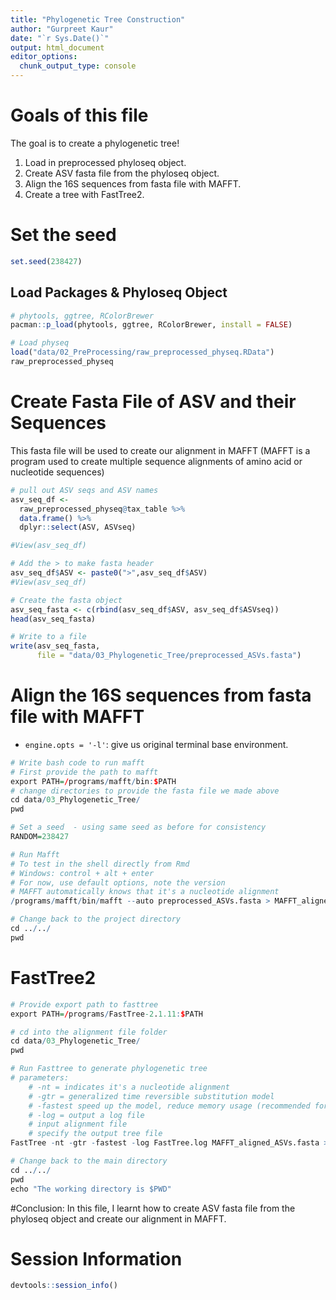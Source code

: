 ```yaml
---
title: "Phylogenetic Tree Construction"
author: "Gurpreet Kaur"
date: "`r Sys.Date()`"
output: html_document
editor_options: 
  chunk_output_type: console
---
```



# Goals of this file 

The goal is to create a phylogenetic tree! 

1. Load in preprocessed phyloseq object.  
2. Create ASV fasta file from the phyloseq object. 
3. Align the 16S sequences from fasta file with MAFFT. 
4. Create a tree with FastTree2.  

# Set the seed 
```r
set.seed(238427)
```


## Load Packages & Phyloseq Object
```r
# phytools, ggtree, RColorBrewer
pacman::p_load(phytools, ggtree, RColorBrewer, install = FALSE)

# Load physeq 
load("data/02_PreProcessing/raw_preprocessed_physeq.RData")
raw_preprocessed_physeq
```


# Create Fasta File of ASV and their Sequences

This fasta file will be used to create our alignment in MAFFT (MAFFT is a program used to create multiple sequence alignments of amino acid or nucleotide sequences)

```r
# pull out ASV seqs and ASV names 
asv_seq_df <- 
  raw_preprocessed_physeq@tax_table %>%
  data.frame() %>%
  dplyr::select(ASV, ASVseq)

#View(asv_seq_df)

# Add the > to make fasta header 
asv_seq_df$ASV <- paste0(">",asv_seq_df$ASV)
#View(asv_seq_df)

# Create the fasta object 
asv_seq_fasta <- c(rbind(asv_seq_df$ASV, asv_seq_df$ASVseq))
head(asv_seq_fasta)

# Write to a file 
write(asv_seq_fasta, 
      file = "data/03_Phylogenetic_Tree/preprocessed_ASVs.fasta")
```


# Align the 16S sequences from fasta file with MAFFT

- `engine.opts = '-l'`: give us original terminal base environment.

```r
# Write bash code to run mafft 
# First provide the path to mafft 
export PATH=/programs/mafft/bin:$PATH
# change directories to provide the fasta file we made above 
cd data/03_Phylogenetic_Tree/
pwd

# Set a seed  - using same seed as before for consistency 
RANDOM=238427

# Run Mafft 
# To test in the shell directly from Rmd 
# Windows: control + alt + enter 
# For now, use default options, note the version 
# MAFFT automatically knows that it's a nucleotide alignment 
/programs/mafft/bin/mafft --auto preprocessed_ASVs.fasta > MAFFT_aligned_ASVs.fasta

# Change back to the project directory 
cd ../../
pwd
```



# FastTree2 
```r
# Provide export path to fasttree 
export PATH=/programs/FastTree-2.1.11:$PATH

# cd into the alignment file folder 
cd data/03_Phylogenetic_Tree/
pwd

# Run Fasttree to generate phylogenetic tree 
# parameters: 
    # -nt = indicates it's a nucleotide alignment
    # -gtr = generalized time reversible substitution model 
    # -fastest speed up the model, reduce memory usage (recommended for datasets that have >50,000)
    # -log = output a log file 
    # input alignment file 
    # specify the output tree file 
FastTree -nt -gtr -fastest -log FastTree.log MAFFT_aligned_ASVs.fasta > ASVs_unrooted.tree

# Change back to the main directory 
cd ../../
pwd 
echo "The working directory is $PWD"
```

#Conclusion:
In this file, I learnt how to create ASV fasta file from the phyloseq object and create our alignment in MAFFT.

# Session Information
```r
devtools::session_info()
```


